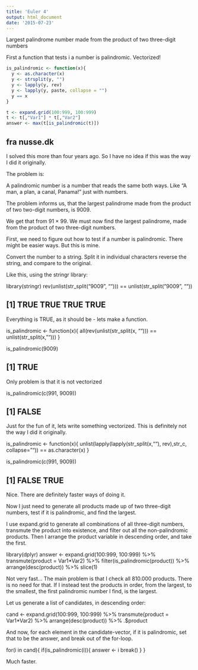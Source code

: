 ```yaml
---
title: 'Euler 4'
output: html_document
date: '2015-07-23'
---
```



Largest palindrome number made from the product of two three-digit numbers

First a function that tests i a number is palindromic. Vectorized!

```r
is_palindromic <- function(x){
  y <- as.character(x)
  y <- strsplit(y, "")
  y <- lapply(y, rev)
  y <- lapply(y, paste, collapse = "")
  y == x
}
```


```r
t <- expand.grid(100:999, 100:999)
t <- t[,"Var1"] * t[,"Var2"]
answer <- max(t[is_palindromic(t)])
```



## fra nusse.dk
I solved this more than four years ago. So I have no idea if this was the way I did it originally.

The problem is:

A palindromic number is a number that reads the same both ways. Like “A man, a plan, a canal, Panama!” just with numbers.

The problem informs us, that the largest palindrome made from the product of two two-digit numbers, is 9009.

We get that from 91 × 99. We must now find the largest palindrome, made from the product of two three-digit numbers.

First, we need to figure out how to test if a number is palindromic. There might be easier ways. But this is mine.

Convert the number to a string. Split it in individual characters reverse the string, and compare to the original.

Like this, using the stringr library:

library(stringr)
rev(unlist(str_split("9009", ""))) == unlist(str_split("9009", ""))

## [1] TRUE TRUE TRUE TRUE


Everything is TRUE, as it should be - lets make a function.

is_palindromic <- function(x){
  all(rev(unlist(str_split(x, ""))) == unlist(str_split(x, "")))
}

is_palindromic(9009)

## [1] TRUE


Only problem is that it is not vectorized

is_palindromic(c(991, 9009))

## [1] FALSE


Just for the fun of it, lets write something vectorized. This is definitely not the way I did it originally.

is_palindromic <- function(x){
  unlist(lapply(lapply(str_split(x,""), rev),str_c, collapse="")) == as.character(x)
}

is_palindromic(c(991, 9009))

## [1] FALSE  TRUE


Nice.
There are definitely faster ways of doing it.

Now I just need to generate all products made up of two three-digit numbers, test if it is palindromic, and find the largest.

I use expand.grid to generate all combinations of all three-digit numbers, transmute the product into existence, and filter out all the non-palindromic products. Then I arrange the product variable in descending order, and take the first.

library(dplyr)
answer <- expand.grid(100:999, 100:999) %>% 
  transmute(product = Var1*Var2) %>% 
  filter(is_palindromic(product)) %>% 
  arrange(desc(product)) %>% 
  slice(1)


Not very fast… The main problem is that I check all 810.000 products. There is no need for that. If I instead test the products in order, from the largest, to the smallest, the first palindromic number I find, is the largest.

Let us generate a list of candidates, in descending order:

cand <- expand.grid(100:999, 100:999) %>% 
  transmute(product = Var1*Var2) %>% 
  arrange(desc(product)) %>% 
  .$product


And now, for each element in the candidate-vector, if it is palindromic, set that to be the answer, and break out of the for-loop.

for(i in cand){
  if(is_palindromic(i)){
    answer <- i
    break()
  }
}


Much faster.

